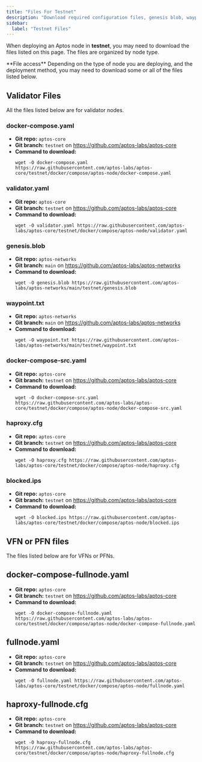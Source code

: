 ```yaml
---
title: "Files For Testnet"
description: "Download required configuration files, genesis blob, waypoint, and Docker compose files for deploying Aptos nodes on testnet."
sidebar:
  label: "Testnet Files"
---
```



When deploying an Aptos node in **testnet**, you may need to download the files listed on this page. The files are
organized by node type.

<Aside type="note">
  **File access**
  Depending on the type of node you are deploying, and the deployment method, you may need to download some
  or all of the files listed below.
</Aside>

## Validator Files

All the files listed below are for validator nodes.

### docker-compose.yaml

- **Git repo:** `aptos-core`
- **Git branch:** `testnet` on https://github.com/aptos-labs/aptos-core
- **Command to download:**
  ```shellscript filename="Terminal"
  wget -O docker-compose.yaml https://raw.githubusercontent.com/aptos-labs/aptos-core/testnet/docker/compose/aptos-node/docker-compose.yaml
  ```

### validator.yaml

- **Git repo:** `aptos-core`
- **Git branch:** `testnet` on https://github.com/aptos-labs/aptos-core
- **Command to download:**
  ```shellscript filename="Terminal"
  wget -O validator.yaml https://raw.githubusercontent.com/aptos-labs/aptos-core/testnet/docker/compose/aptos-node/validator.yaml
  ```

### genesis.blob

- **Git repo:** `aptos-networks`
- **Git branch:** `main` on https://github.com/aptos-labs/aptos-networks
- **Command to download:**
  ```shellscript filename="Terminal"
  wget -O genesis.blob https://raw.githubusercontent.com/aptos-labs/aptos-networks/main/testnet/genesis.blob
  ```

### waypoint.txt

- **Git repo:** `aptos-networks`
- **Git branch:** `main` on https://github.com/aptos-labs/aptos-networks
- **Command to download:**
  ```shellscript filename="Terminal"
  wget -O waypoint.txt https://raw.githubusercontent.com/aptos-labs/aptos-networks/main/testnet/waypoint.txt
  ```

### docker-compose-src.yaml

- **Git repo:** `aptos-core`
- **Git branch:** `testnet` on https://github.com/aptos-labs/aptos-core
- **Command to download:**
  ```shellscript filename="Terminal"
  wget -O docker-compose-src.yaml https://raw.githubusercontent.com/aptos-labs/aptos-core/testnet/docker/compose/aptos-node/docker-compose-src.yaml
  ```

### haproxy.cfg

- **Git repo:** `aptos-core`
- **Git branch:** `testnet` on https://github.com/aptos-labs/aptos-core
- **Command to download:**
  ```shellscript filename="Terminal"
  wget -O haproxy.cfg https://raw.githubusercontent.com/aptos-labs/aptos-core/testnet/docker/compose/aptos-node/haproxy.cfg
  ```

### blocked.ips

- **Git repo:** `aptos-core`
- **Git branch:** `testnet` on https://github.com/aptos-labs/aptos-core
- **Command to download:**
  ```shellscript filename="Terminal"
  wget -O blocked.ips https://raw.githubusercontent.com/aptos-labs/aptos-core/testnet/docker/compose/aptos-node/blocked.ips
  ```

## VFN or PFN files

The files listed below are for VFNs or PFNs.

## docker-compose-fullnode.yaml

- **Git repo:** `aptos-core`
- **Git branch:** `testnet` on https://github.com/aptos-labs/aptos-core
- **Command to download:**
  ```shellscript filename="Terminal"
  wget -O docker-compose-fullnode.yaml https://raw.githubusercontent.com/aptos-labs/aptos-core/testnet/docker/compose/aptos-node/docker-compose-fullnode.yaml
  ```

## fullnode.yaml

- **Git repo:** `aptos-core`
- **Git branch:** `testnet` on https://github.com/aptos-labs/aptos-core
- **Command to download:**
  ```shellscript filename="Terminal"
  wget -O fullnode.yaml https://raw.githubusercontent.com/aptos-labs/aptos-core/testnet/docker/compose/aptos-node/fullnode.yaml
  ```

## haproxy-fullnode.cfg

- **Git repo:** `aptos-core`
- **Git branch:** `testnet` on https://github.com/aptos-labs/aptos-core
- **Command to download:**
  ```shellscript filename="Terminal"
  wget -O haproxy-fullnode.cfg https://raw.githubusercontent.com/aptos-labs/aptos-core/testnet/docker/compose/aptos-node/haproxy-fullnode.cfg
  ```
